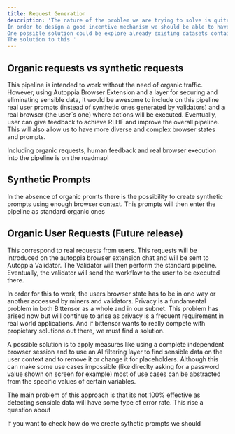 ```yaml
---
title: Request Generation
description: 'The nature of the problem we are trying to solve is quite unique. User requests are arbitrary and subjective. So there is not a clear "ground truth" associated with each request. This type of problems are solve using feedback (typically human) so that we can train the system to follow that feedback.
In order to design a good incentive mechanism we should be able to have good and sensible requests for miners to solve and that way allign the subnet with what we want to achieve. But, how to obtain this requests?
One possible solution could be explore already existing datasets containing human requests and the corresponding solution and try to use it as ground trugh. However this is a really limited approach in order to scale and increase the variety of the websites we explore. Having to do manual work (get human feedback) do not scale well. Also, there will be some problems regarding possible exploits of miners who may know we are generating tasks based on an existing dataset. Miners could easily use that ground truth as well.
The solution to this '
---
```




## Organic requests vs synthetic requests
This pipeline is intended to work without the need of organic traffic. However, using Autoppia Browser Extension and a layer for securing and eliminating sensible data, it would be awesome to include on this pipeline real user prompts (instead of synthetic ones generated by validators) and a real browser (the user´s one) where actions will be executed. Eventually, user can give feedback to achieve RLHF and improve the overall pipeline. This will also allow us to have more diverse and complex browser states and prompts. 

<Note>Including organic requests, human feedback and real browser execution into the pipeline is on the roadmap!</Note>

## Synthetic Prompts
In the absence of organic promts there is the possibility to create synthetic prompts using enough browser context. This prompts will then enter the pipeline as standard organic ones 

## Organic User Requests (Future release)
This correspond to real requests from users. This requests will be introduced on the autoppia browser extension chat and will be sent to Autoppia Validator. The Validator will then perform the standard pipeline. Eventually, the validator will send the workflow to the user to be executed there. 

In order for this to work, the users browser state has to be in one way or another accessed by miners and validators. Privacy is a fundamental problem in both Bittensor as a whole and in our subnet. This problem has arised now but will continue to arise as privacy is a frecuent requirement in real world applications. And if bittensor wants to really compete with propietary solutions out there, we must find a solution. 

A possible solution is to apply measures like using a complete independent browser session and to use an AI filtering layer to find sensible data on the user context and to remove it or change it for placeholders. Although this can make some use cases impossible (like direclty asking for a password value shown on screen for example) most of use cases can be abstracted from the specific values of certain variables.

The main problem of this approach is that its not 100% effective as detecting sensible data will have some type of error rate. This rise a question about 

<Note>If you want to check how do we create sythetic prompts we should</Note>